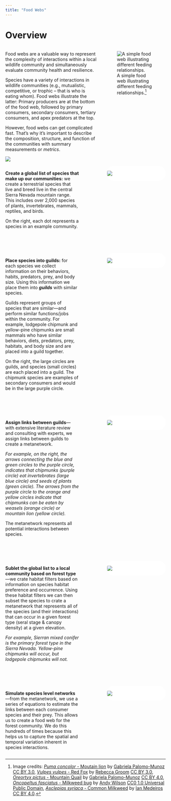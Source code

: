 ```yaml
---
title: "Food Webs"
---
```


<style>
    .imgcap {
        background-color: white;
        border-radius: 20px;
        border: 1px solid white;
        overflow: hidden;
    }
</style>


# Overview

::: columns
::: {.column width="60%"}
Food webs are a valuable way to represent the complexity of interactions within a local wildlife community and simultaneously evaluate community health and resilience.

Species have a variety of interactions in wildlife communities (e.g., mutualistic, competitive, or trophic -- that is who is eating whom). Food webs illustrate the latter: Primary producers are at the bottom of the food web, followed by primary consumers, secondary consumers, tertiary consumers, and apex predators at the top.

However, food webs can get complicated fast. That's why it's important to describe the composition, structure, and function of the communities with summary measurements or *metrics*.

![](pdf/FoodWeb_TrophicLevels.svg){fig-align="center"}
:::

::: {.column width="40%"}
![A simple food web illustrating different feeding relationships.[^1]](pdf/TrophicLevels.svg){fig-align="center"}
:::
:::

[^1]: Image credits: [*Puma concolor* - Moutain lion](phylopic.org/images/cbe2a3c9-2c11-4f36-a51f-8a6c8de6a420/puma-concolor) by [Gabriela Palomo-Munoz](https://www.phylopic.org/contributors/f57cf3c4-210c-4bcf-a759-9fcbc0cd8ba1/gabriela-palomo-munoz-silhouettes) [CC BY 3.0](https://creativecommons.org/licenses/by/3.0/), [*Vulpes vulpes* - Red Fox](https://www.phylopic.org/images/76352962-1eeb-4197-acdd-e3c7eeab839d/vulpes-vulpes) by [Rebecca Groom](https://www.flickr.com/photos/39125441@N05/) [CC BY 3.0](https://creativecommons.org/licenses/by/3.0/), [*Oreortyx pictus* - Mountain Quail](https://www.phylopic.org/images/ee3501c1-7bd3-444b-b060-d7adaa04193b/oreortyx-pictus) by [Gabriela Palomo-Munoz](https://www.phylopic.org/contributors/f57cf3c4-210c-4bcf-a759-9fcbc0cd8ba1/gabriela-palomo-munoz-silhouettes) [CC BY 4.0](https://creativecommons.org/licenses/by/4.0/), [*Oncopeltus fasciatus* - Milkweed bug](https://www.phylopic.org/images/61e306a9-9b19-4c9a-ba10-7856bd096356/oncopeltus-fasciatus) by [Andy Wilson](https://www.phylopic.org/contributors/c3ac6939-e85a-4a10-99d1-4079537f34de/andy-wilson-silhouettes) [CC0 1.0 Universal Public Domain](https://creativecommons.org/publicdomain/zero/1.0/), [*Asclepias syriaca* - Common Milkweed](https://www.phylopic.org/images/e4c0def8-3903-4665-b79a-816e9e6311b0/asclepias-syriaca) by [Ian Medeiros](https://www.phylopic.org/contributors/78f98587-fb1e-4ba5-a798-bddb9379c7ee/ian-medeiros-silhouettes) [CC BY 4.0](https://creativecommons.org/licenses/by/4.0/).

[^2]: Image credits: [*Puma concolor* - Moutain lion](phylopic.org/images/cbe2a3c9-2c11-4f36-a51f-8a6c8de6a420/puma-concolor) by [Gabriela Palomo-Munoz](https://www.phylopic.org/contributors/f57cf3c4-210c-4bcf-a759-9fcbc0cd8ba1/gabriela-palomo-munoz-silhouettes) [CC BY 3.0](https://creativecommons.org/licenses/by/3.0/), [*Vulpes vulpes* - Red Fox](https://www.phylopic.org/images/76352962-1eeb-4197-acdd-e3c7eeab839d/vulpes-vulpes) by [Rebecca Groom](https://www.flickr.com/photos/39125441@N05/) [CC BY 3.0](https://creativecommons.org/licenses/by/3.0/), [*Oreortyx pictus* - Mountain Quail](https://www.phylopic.org/images/ee3501c1-7bd3-444b-b060-d7adaa04193b/oreortyx-pictus) by [Gabriela Palomo-Munoz](https://www.phylopic.org/contributors/f57cf3c4-210c-4bcf-a759-9fcbc0cd8ba1/gabriela-palomo-munoz-silhouettes) [CC BY 4.0](https://creativecommons.org/licenses/by/4.0/), [*Oncopeltus fasciatus* - Milkweed bug](https://www.phylopic.org/images/61e306a9-9b19-4c9a-ba10-7856bd096356/oncopeltus-fasciatus) by [Andy Wilson](https://www.phylopic.org/contributors/c3ac6939-e85a-4a10-99d1-4079537f34de/andy-wilson-silhouettes) [CC0 1.0 Universal Public Domain](https://creativecommons.org/publicdomain/zero/1.0/), [*Asclepias syriaca* - Common Milkweed](https://www.phylopic.org/images/e4c0def8-3903-4665-b79a-816e9e6311b0/asclepias-syriaca) by [Ian Medeiros](https://www.phylopic.org/contributors/78f98587-fb1e-4ba5-a798-bddb9379c7ee/ian-medeiros-silhouettes) [CC BY 4.0](https://creativecommons.org/licenses/by/4.0/).



<!-- # Metrics

Three basic metrics include **guild richness**, and **functional** **dissimilarity**, vs **functional similarity**.

::: callout-tip
## Basic metrics

**Guild richness** describes how many different functional groups are present in a wildlife community. This is one way to describe biodiversity and health present in a community.

**Functional dissimilarity** describes the variety of functions present in a wildlife community. Communities with higher functional dissimilarity may support a higher diversity of ecosystem functions that in turn support ecosystem health.

**Functional similarity** (redundancy) describes how species perform similar functions within a wildlife community. Communities with higher functional redundancy are predicted to be more resilient to species loss.
::: -->

<!-- Credits Example: "Creative Commons 10th Birthday Celebration San Francisco" by Timothy Vollmer is licensed under CC BY 4.0 -->



::: columns
::: {.column width="50%"}

**Create a global list of species that make up our communities:** we create a terrestrial species that live and breed live in the central Sierra Nevada mountain range. This includes  over 2,000 species of plants, invertebrates, mammals, reptiles, and birds. 

On the right, each dot represents a species in an example community.

:::
::: {.column width="10%"}
:::

::: {.column width="40%"}
<div class="imgcap">
![](images/Foodweb_Step1.svg)
</div>

:::
:::

<br>
<br>

::: columns
::: {.column width="50%"}

**Place species into guilds:** for each species we collect information on their behaviors, habits, predators, prey, and body size. Using this information we place them into ***guilds*** with similar species. 

Guilds represent groups of species that are similar---and perform similar functions/jobs within the community. For example, lodgepole chipmunk and yellow-pine chipmunks are small mammals who have similar behaviors, diets, predators, prey, habitats, and body size and are placed into a guild together. 

On the right, the large circles are guilds, and species (small circles) are each placed into a guild. The chipmunk species are examples of secondary consumers and would be in the large purple circle. 

:::
::: {.column width="10%"}
:::

::: {.column width="40%"}
<div class="imgcap">
![](images/Foodweb_Step2.svg)
</div>

:::
:::

<br>
<br>

::: columns
::: {.column width="50%"}

**Assign links between guilds**---with extensive literature review and consulting with experts, we assign links between guilds to create a metanetwork. 

*For example, on the right, the arrows connecting the blue and green circles to the purple circle, indicates that chipmunks (purple circle) eat invertebrates (large blue circle) and seeds of plants (green circle). The arrows from the purple circle to the orange and yellow circles indicate that chipmunks can be eaten by weasels (orange circle) or mountain lion (yellow circle).*

The metanetwork represents all potential interactions between species. 


:::
::: {.column width="10%"}
:::

::: {.column width="40%"}
<div class="imgcap">
![](images/Foodweb_Step3.svg)
</div>

:::
:::

<br>
<br>

::: columns
::: {.column width="50%"}

**Sublet the global list to a local community based on forest type**---we crate habitat filters based on information on species habitat preference and occurrence. Using these habitat filters we can then subset the species to crate a metanetwork that represents all of the species (and their interactions) that can occur in a given forest type (seral stage & canopy density) at a given elevation. 

*For example, Sierran mixed conifer is the primary forest type in the Sierra Nevada. Yellow-pine chipmunks will occur, but lodgepole chipmunks will not.*

:::
::: {.column width="10%"}
:::

::: {.column width="40%"}
<div class="imgcap">
![](images/Foodweb_Step4.svg)
</div>

:::
:::

<br>
<br>

::: columns
::: {.column width="50%"}

**Simulate species level networks**---from the metanetwork, we use a series of equations to estimate the links between each consumer species and their prey. This allows us to create a food web for the forest community. We do this hundreds of times because this helps us to capture the spatial and temporal variation inherent in species interactions. 

:::
::: {.column width="10%"}
:::

::: {.column width="40%"}
<div class="imgcap">
![](images/Foodweb_Step4.svg)
</div>

:::
:::